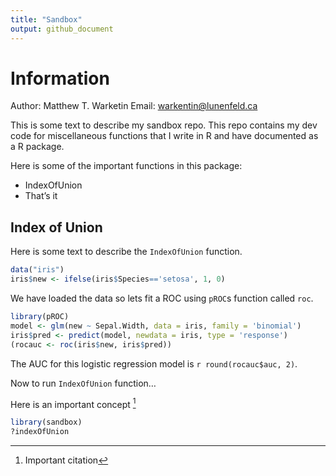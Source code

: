 ```yaml
---
title: "Sandbox"
output: github_document
---
```


# Information

Author: Matthew T. Warketin 
Email: <warkentin@lunenfeld.ca>

This is some text to describe my sandbox repo. This repo contains my dev code
for miscellaneous functions that I write in R and have documented as a R package.

Here is some of the important functions in this package:

- IndexOfUnion
- That's it


## Index of Union

Here is some text to describe the `IndexOfUnion` function.

```r
data("iris")
iris$new <- ifelse(iris$Species=='setosa', 1, 0)
```

We have loaded the data so lets fit a ROC using `pROC`s function called `roc`.

```r
library(pROC)
model <- glm(new ~ Sepal.Width, data = iris, family = 'binomial')
iris$pred <- predict(model, newdata = iris, type = 'response')
(rocauc <- roc(iris$new, iris$pred))
```

The AUC for this logistic regression model is `r round(rocauc$auc, 2)`.

Now to run `IndexOfUnion` function...

Here is an important concept [^1]

```r
library(sandbox)
?indexOfUnion
```

[^1]: Important citation
